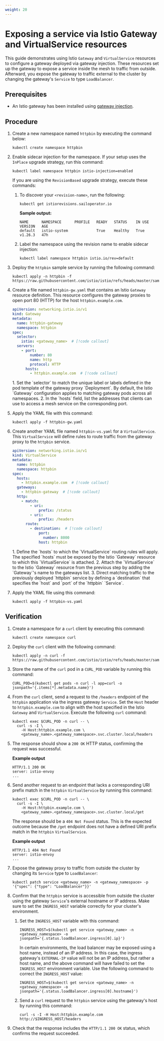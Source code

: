 ```yaml
---
weight: 20
---
```


# Exposing a service via Istio Gateway and VirtualService resources

This guide demonstrates using Istio `Gateway` and `VirtualService` resources to configure a gateway deployed via gateway injection. These resources set up the gateway to expose a service inside the mesh to traffic from outside. Afterward, you expose the gateway to traffic external to the cluster by changing the gateway's `Service` to type `LoadBalancer`.

## Prerequisites

  - An Istio gateway has been installed using [gateway injection](../gateway-installation/installing-a-gateway-via-injection.mdx).

## Procedure

1.  Create a new namespace named `httpbin` by executing the command below:

    ```shell
    kubectl create namespace httpbin
    ```

2.  Enable sidecar injection for the namespace. If your setup uses the `InPlace` upgrade strategy, run this command:

    ```shell
    kubectl label namespace httpbin istio-injection=enabled
    ```

    <Directive type="note">

    If you are using the `RevisionBased` upgrade strategy, execute these commands:

    1.  To discover your `<revision-name>`, run the following:

        ```shell
        kubectl get istiorevisions.sailoperator.io
        ```

        **Sample output:**

        ```shell
        NAME      NAMESPACE      PROFILE   READY   STATUS    IN USE   VERSION   AGE
        default   istio-system             True    Healthy   True     v1.26.3   47h
        ```

    2.  Label the namespace using the revision name to enable sidecar injection:

        ```shell
        kubectl label namespace httpbin istio.io/rev=default
        ```
    
    </Directive>

3.  Deploy the `httpbin` sample service by running the following command:

    ```shell
    kubectl apply -n httpbin -f https://raw.githubusercontent.com/istio/istio/refs/heads/master/samples/httpbin/httpbin.yaml
    ```

4.  Create a file named `httpbin-gw.yaml` that contains an Istio `Gateway` resource definition. This resource configures the gateway proxies to open port 80 (HTTP) for the host `httpbin.example.com`.

    ```yaml
    apiVersion: networking.istio.io/v1
    kind: Gateway
    metadata:
      name: httpbin-gateway
      namespace: httpbin
    spec:
      selector:
        istio: <gateway_name>  # [!code callout]
      servers:
        - port:
            number: 80
            name: http
            protocol: HTTP
          hosts:
            - httpbin.example.com  # [!code callout]
    ```

    <Callouts>
        1. Set the `selector` to match the unique label or labels defined in the pod template of the gateway proxy `Deployment`. By default, the Istio `Gateway` configuration applies to matching gateway pods across all namespaces.
        2. In the `hosts` field, list the addresses that clients can use to access a mesh service on the corresponding port.
    </Callouts>

5.  Apply the YAML file with this command:

    ```shell
    kubectl apply -f httpbin-gw.yaml
    ```

6.  Create another YAML file named `httpbin-vs.yaml` for a `VirtualService`. This `VirtualService` will define rules to route traffic from the gateway proxy to the `httpbin` service.

    ```yaml
    apiVersion: networking.istio.io/v1
    kind: VirtualService
    metadata:
      name: httpbin
      namespace: httpbin
    spec:
      hosts:
        - httpbin.example.com  # [!code callout]
      gateways:
        - httpbin-gateway  # [!code callout]
      http:
        - match:
            - uri:
                prefix: /status
            - uri:
                prefix: /headers
          route:
            - destination:  # [!code callout]
                port:
                  number: 8000
                host: httpbin
    ```
    <Callouts>
        1.  Define the `hosts` to which the `VirtualService` routing rules will apply. The specified `hosts` must be exposed by the Istio `Gateway` resource to which this `VirtualService` is attached.
        2.  Attach the `VirtualService` to the Istio `Gateway` resource from the previous step by adding the `Gateway`'s name to the gateways list.
        3.  Direct matching traffic to the previously deployed `httpbin` service by defining a `destination` that specifies the `host` and `port` of the `httpbin` `Service`.
    </Callouts>

7.  Apply the YAML file using this command:

    ```shell
    kubectl apply -f httpbin-vs.yaml
    ```


## Verification

1.  Create a namespace for a `curl` client by executing this command:

    ```shell
    kubectl create namespace curl
    ```

2.  Deploy the `curl` client with the following command:

    ```shell
    kubectl apply -n curl -f https://raw.githubusercontent.com/istio/istio/refs/heads/master/samples/curl/curl.yaml
    ```

3. Store the name of the `curl` pod in a `CURL_POD` variable by running this command:

    ```shell
    CURL_POD=$(kubectl get pods -n curl -l app=curl -o jsonpath='{.items[*].metadata.name}')
    ```

4. From the `curl` client, send a request to the `/headers` endpoint of the `httpbin` application via the ingress gateway `Service`. Set the `Host` header to `httpbin.example.com` to align with the host specified in the Istio `Gateway` and `VirtualService`. Execute the following `curl` command:

    ```shell
    kubectl exec $CURL_POD -n curl -- \
      curl -s -I \
        -H Host:httpbin.example.com \
        <gateway_name>.<gateway_namespace>.svc.cluster.local/headers
    ```

5. The response should show a `200 OK` HTTP status, confirming the request was successful.

    **Example output**

    ```shell
    HTTP/1.1 200 OK
    server: istio-envoy
    ...
    ```

6. Send another request to an endpoint that lacks a corresponding URI prefix match in the `httpbin` `VirtualService` by running this command:

    ```shell
    kubectl exec $CURL_POD -n curl -- \
      curl -s -I \
        -H Host:httpbin.example.com \
        <gateway_name>.<gateway_namespace>.svc.cluster.local/get
    ```

    The response should be a `404 Not Found` status. This is the expected outcome because the `/get` endpoint does not have a defined URI prefix match in the `httpbin` `VirtualService`.

    **Example output**

    ```shell
    HTTP/1.1 404 Not Found
    server: istio-envoy
    ...
    ```

7. Expose the gateway proxy to traffic from outside the cluster by changing its `Service` type to `LoadBalancer`:

    ```shell
    kubectl patch service <gateway_name> -n <gateway_namespace> -p '{"spec": {"type": "LoadBalancer"}}'
    ```

8. Confirm that the `httpbin` service is accessible from outside the cluster using the gateway `Service`'s external hostname or IP address. Make sure to set the `INGRESS_HOST` variable correctly for your cluster's environment.

    1.  Set the `INGRESS_HOST` variable with this command:

        ```shell
        INGRESS_HOST=$(kubectl get service <gateway_name> -n <gateway_namespace> -o jsonpath='{.status.loadBalancer.ingress[0].ip}')
        ```

        <Directive type="danger" title=" ">

        In certain environments, the load balancer may be exposed using a host name, instead of an IP address. In this case, the ingress gateway's `EXTERNAL-IP` value will not be an IP address, but rather a host name, and the above command will have failed to set the `INGRESS_HOST` environment variable. Use the following command to correct the `INGRESS_HOST` value:

        ```shell
        INGRESS_HOST=$(kubectl get service <gateway_name> -n <gateway_namespace> -o jsonpath='{.status.loadBalancer.ingress[0].hostname}')
        ```

        </Directive>

    2.  Send a `curl` request to the `httpbin` service using the gateway's host by running this command:

        ```shell
        curl -s -I -H Host:httpbin.example.com http://$INGRESS_HOST/headers
        ```

9. Check that the response includes the `HTTP/1.1 200 OK` status, which confirms the request succeeded.
